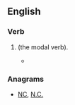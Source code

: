 {{also|Cn|CN|cN|.cn|C/N|Cn.}}
==English==

===Verb===
{{head|en|verb}}

# {{eye dialect of|can|nodot=1|lang=en}} (the modal verb).
#* {{quote-text|year=1960|author={{w|Harper Lee}}|title={{w|To Kill a Mockingbird}}|chapter=14|passage="They '''c'n''' go loose and rape up the countryside for all of 'em who run this county care," was one obscure observation we met....}}

===Anagrams===
* [[NC#English|NC]], [[N.C.#English|N.C.]]